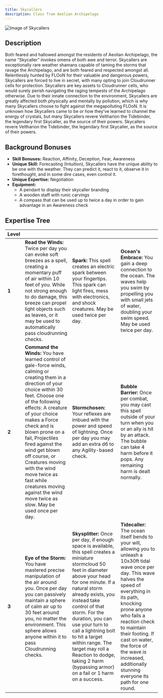 ```yaml
---
title: Skycallers
description: Class from Aeolian Archipelago
---
```


![Image of Skycallers](../../../assets/archipelago/skycaller.png)

## Description
Both feared and hallowed amongst the residents of Aeolian Archipelago, the name “Skycaller” invokes omens of both awe and terror. Skycallers are exceptionally rare weather shamans capable of taming the storms that ravage the Archipelago, and are both feared and respected amongst all. Relentlessly hunted by FLOoN for their valuable and dangerous powers, Skycallers are forced to live in secret, with many opting to join Cloudrunner cells for protection. Skycallers are key assets to Cloudrunner cells, who would surely perish navigating the raging tempests of the Archipelago otherwise. Due to their innate connection to the environment, Skycallers are greatly affected both physically and mentally by pollution, which is why many Skycallers choose to fight against the megapolluting FLOoN. It is unknown how Skycallers came to be or how they’ve learned to channel the energy of crystals, but many Skycallers revere Veltharion the Tidebinder, the legendary first Skycaller, as the source of their powers. Skycallers revere Veltharion the Tidebinder, the legendary first Skycaller, as the source of their powers.

## Background Bonuses
- **Skill Bonuses:** Reaction, Affinity, Deception, Fear, Awareness
- **Unique Skill:** Forecasting (Intuition), Skycallers have the unique ability to be one with the weather. They can predict it, react to it, observe it in forethought, and in some dire cases, even control it.
- **Unique Expertise:** Negotiation
- **Equipment:**
  - A pendant to display their skycaller branding
  - A wooden staff with runic carvings
  - A compass that can be used up to twice a day in order to gain advantage in an Awareness check


## Expertise Tree
| **Level** |  |  |  |
|-----------|-------------|----------|------|
| **1**     | **Read the Winds:** Twice per day you can evoke soft breezes as a spell, creating a momentary puff of air within 10 feet of you. While not strong enough to do damage, this breeze can propel light objects such as leaves, or it may be used to automatically pass cloudrunning checks.                                                                                                                                                                         | **Spark:** This spell creates an electric spark between your fingertips. This spark can light fires, mess with electronics, and shock creatures. May be used twice per day.                                                                                                                                                                                                                                                                     | **Ocean's Embrace:** You gain a deep connection to the ocean. The waves help you swim by propelling you with small jets of water, doubling your swim speed. May be used twice per day.                                                                                                                                                                         |
| **2**     | **Command the Winds:** You have learned control of gale-force winds, calming or creating them in a direction of your choice within 30 feet. Choose one of the following effects: A creature of your choice makes a Force check and is blown prone on a fail, Projectiles fired against the wind get blown off course, or Creatures moving with the wind move twice as fast while creatures moving against the wind move twice as slow. May be used once per day. | **Stormchosen:** Your reflexes are imbued with the power and speed of lightning. Once per day you may add an extra d6 to any Agility-based check.                                                                                                                                                                                                                                                                                               | **Bubble Barrier:** Once per combat, you may cast this spell outside of your turn when you or an ally is hit by an attack. The bubble can take 4 harm before it pops. Any remaining harm is dealt normally.                                                                                                                                                    |
| **3**     | **Eye of the Storm:** You have mastered precise manipulation of the air around you. Once per day you can passively maintain a sphere of calm air up to 30 feet around you, no matter the environment. This sphere allows anyone within it to pass Cloudrunning checks.                                                                                                                                                                                           | **Skysplitter:** Once per day, if enough space is available, this spell creates a miniature stormcloud 50 feet in diameter above your head for one minute. If a natural storm already exists, you instead take control of that storm. For the duration, you can use your turn to call a lightning bolt to hit a target within range. The target may roll a Reaction to dodge, taking 2 harm (bypassing armor) on a fail or 1 harm on a success. | **Tidecaller:** The ocean itself bends to your will, allowing you to unleash a 10x30ft tidal wave once per day. This wave halves the speed of everything in its path, knocking prone anyone who fails a reaction check to maintain their footing. If cast on water, the force of the wave is increased, additionally stunning everyone its path for one round. |
